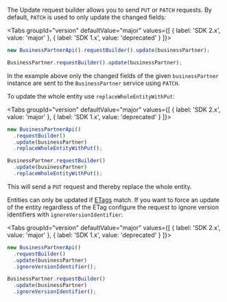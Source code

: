 
The Update request builder allows you to send `PUT` or `PATCH` requests.
By default, `PATCH` is used to only update the changed fields:

<Tabs groupId="version" defaultValue="major" values={[ { label: 'SDK 2.x', value: 'major' }, { label: 'SDK 1.x', value: 'deprecated' } ]}>
<TabItem value="major">

```ts
new BusinessPartnerApi().requestBuilder().update(businessPartner);
```

</TabItem>
<TabItem value="deprecated">

```ts
BusinessPartner.requestBuilder().update(businessPartner);
```

</TabItem>
</Tabs>

In the example above only the changed fields of the given `businessPartner` instance are sent to the `BusinessPartner` service using `PATCH`.

To update the whole entity use `replaceWholeEntityWithPut`:

<Tabs groupId="version" defaultValue="major" values={[ { label: 'SDK 2.x', value: 'major' }, { label: 'SDK 1.x', value: 'deprecated' } ]}>
<TabItem value="major">

```ts
new BusinessPartnerApi()
  .requestBuilder()
  .update(businessPartner)
  .replaceWholeEntityWithPut();
```

  </TabItem>
<TabItem value="deprecated">

```ts
BusinessPartner.requestBuilder()
  .update(businessPartner)
  .replaceWholeEntityWithPut();
```

  </TabItem>
  </Tabs>

This will send a `PUT` request and thereby replace the whole entity.

Entities can only be updated if [ETags](#handling-of-etags) match.
If you want to force an update of the entity regardless of the ETag configure the request to ignore version identifiers with `ignoreVersionIdentifier`:

<Tabs groupId="version" defaultValue="major" values={[ { label: 'SDK 2.x', value: 'major' }, { label: 'SDK 1.x', value: 'deprecated' } ]}>
<TabItem value="major">

```ts
new BusinessPartnerApi()
  .requestBuilder()
  .update(businessPartner)
  .ignoreVersionIdentifier();
```

  </TabItem>
<TabItem value="deprecated">

```ts
BusinessPartner.requestBuilder()
  .update(businessPartner)
  .ignoreVersionIdentifier();
```

  </TabItem>
  </Tabs>
